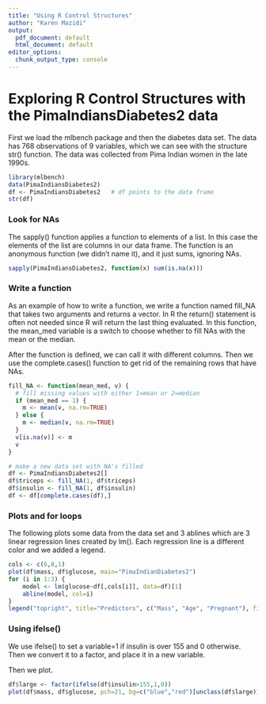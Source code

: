 ```yaml
---
title: "Using R Control Structures"
author: "Karen Mazidi"
output:
  pdf_document: default
  html_document: default
editor_options: 
  chunk_output_type: console
---
```


# Exploring R Control Structures with the PimaIndiansDiabetes2 data

First we load the mlbench package and then the diabetes data set. The data has 768 observations of 9 variables, which we can see with the structure str() function.  The data was collected from Pima Indian women in the late 1990s. 

```r
library(mlbench)
data(PimaIndiansDiabetes2)
df <- PimaIndiansDiabetes2   # df points to the data frame
str(df)
```

### Look for NAs

The sapply() function applies a function to elements of a list. In this case the elements of the list are columns in our data frame. The function is an anonymous function (we didn't name it), and it just sums, ignoring NAs.

```r
sapply(PimaIndiansDiabetes2, function(x) sum(is.na(x)))
```

### Write a function

As an example of how to write a function, we write a function named fill_NA that takes two arguments and returns a vector. In R the return() statement is often not needed since R will return the last thing evaluated. In this function, the mean_med variable is a switch to choose whether to fill NAs with the mean or the median. 

After the function is defined, we can call it with different columns. Then we use the complete.cases() function to get rid of the remaining rows that have NAs.

```r
fill_NA <- function(mean_med, v) {
  # fill missing values with either 1=mean or 2=median
  if (mean_med == 1) {
    m <- mean(v, na.rm=TRUE)
  } else {
    m <- median(v, na.rm=TRUE)
  }
  v[is.na(v)] <- m
  v
}

# make a new data set with NA's filled
df <- PimaIndiansDiabetes2[]
df$triceps <- fill_NA(1, df$triceps)
df$insulin <- fill_NA(1, df$insulin)
df <- df[complete.cases(df),]

```





### Plots and for loops

The following plots some data from the data set and 3 ablines which are 3 linear regression lines created by lm(). Each regression line is a different color and we added a legend.

```r
cols <- c(6,8,1)
plot(df$mass, df$glucose, main="PimaIndianDiabetes2")
for (i in 1:3) {
    model <- lm(glucose~df[,cols[i]], data=df)[1]
    abline(model, col=i)
}
legend("topright", title="Predictors", c("Mass", "Age", "Pregnant"), fill=c(1,2,3))
```

### Using ifelse()

We use ifelse() to set a variable=1 if insulin is over 155 and 0 otherwise. Then we convert it to a factor, and place it in a new variable.

Then we plot. 

```r
df$large <- factor(ifelse(df$insulin>155,1,0))
plot(df$mass, df$glucose, pch=21, bg=c("blue","red")[unclass(df$large)])
```



